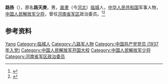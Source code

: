 '''路扬'''（{{bd|1917年||2001年|6月6日}}），原名'''路天庚'''，男，[[直隶|直隶]]（今[[河北|河北]]）[[临城|临城]]人，[[中华人民共和国|中华人民共和国]]军事人物，[[中国人民解放军少将|中国人民解放军少将]]，曾任[[河南省军区|河南省军区]]政治委员。<ref>{{Cite book|title=中国抗日战争人物大词典|author=刘景泉主编; 沈久泉, 王凯捷, 李卓副主编|publisher=天津大学出版社|year=1999|isbn=|location=|pages=}}</ref><ref>{{Cite book|title=中华军事人物大辞典|author=吴如蒿著; 陈策才, 张光彩, 赵功德等副主编|publisher=新华出版社|year=1989|isbn=|location=北京|pages=}}</ref>

== 参考资料 ==
{{reflist}}

{{中国人物小作品}}

{{Authority control}}
{{DEFAULTSORT:Lu路}}
[[Category:路姓|Yang]]
[[Category:临城人|Category:临城人]]
[[Category:八路军人物|Category:八路军人物]]
[[Category:中国共产党党员_(1937年入党)|Category:中国共产党党员 (1937年入党)]]
[[Category:中国人民解放军开国大校|Category:中国人民解放军开国大校]]
[[Category:中国人民解放军少将|Category:中国人民解放军少将]]
[[Category:河南省军区政治委员|Category:河南省军区政治委员]]